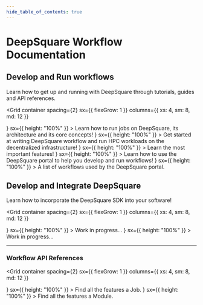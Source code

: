 ```yaml
---
hide_table_of_contents: true
---
```


# DeepSquare Workflow Documentation


## Develop and Run workflows

Learn how to get up and running with DeepSquare through tutorials, guides and API references.

<Grid
  container
  spacing={2}
  sx={{ flexGrow: 1 }}
  columns={{ xs: 4, sm: 8, md: 12 }}
>
  <Grid xs={6}>
    <DocCard
      title="Learn"
      href="/workflow/learn/introduction"
      startDecorator={<SchoolIcon />}
      sx={{ height: "100%" }}
    >
      Learn how to run jobs on DeepSquare, its architecture and its core
      concepts!
    </DocCard>
  </Grid>
  <Grid xs={6}>
    <DocCard
      title="Getting Started"
      href="/workflow/getting-started/introduction"
      startDecorator={<DirectionsRunIcon />}
      sx={{ height: "100%" }}
    >
      Get started at writing DeepSquare workflow and run HPC workloads on the
      decentralized infrastructure!
    </DocCard>
  </Grid>
  <Grid xs={6}>
    <DocCard
      title="Guides"
      href="/workflow/guides/overview"
      startDecorator={<LibraryBooksIcon />}
      sx={{ height: "100%" }}
    >
      Learn the most important features!
    </DocCard>
  </Grid>
  <Grid xs={6}>
    <DocCard
      title="DeepSquare Portal"
      href="/workflow/deepsquare-portal/introduction"
      startDecorator={<VideoLabelIcon />}
      sx={{ height: "100%" }}
    >
      Learn how to use the DeepSquare portal to help you develop and run
      workflows!
    </DocCard>
  </Grid>
  <Grid xs={6}>
    <DocCard
      title="Samples"
      href="/workflow/samples/overview"
      startDecorator={<StarIcon />}
      sx={{ height: "100%" }}
    >
      A list of workflows used by the DeepSquare portal.
    </DocCard>
  </Grid>
</Grid>

## Develop and Integrate DeepSquare

Learn how to incorporate the DeepSquare SDK into your software!

<Grid
  container
  spacing={2}
  sx={{ flexGrow: 1 }}
  columns={{ xs: 4, sm: 8, md: 12 }}
>
  <Grid xs={3}>
    <DocCard
      title="JavaScript"
      href="/workflow/client-development/overview"
      startDecorator={
        <JavaScriptLogo style={{ height: "1em", width: "1em" }} />
      }
      sx={{ height: "100%" }}
    >
      Work in progress...
    </DocCard>
  </Grid>
  <Grid xs={3}>
    <DocCard
      title="Go"
      href="/workflow/client-development/overview"
      startDecorator={<GoLogo style={{ height: "1em", width: "1em" }} />}
      sx={{ height: "100%" }}
    >
      Work in progress...
    </DocCard>
  </Grid>
</Grid>

---

### Workflow API References

<Grid
  container
  spacing={2}
  sx={{ flexGrow: 1 }}
  columns={{ xs: 4, sm: 8, md: 12 }}
>
  <Grid xs={6}>
    <DocCard
      title="Job Reference"
      href="/workflow/workflow-api-reference/job"
      startDecorator={<WorkIcon />}
      sx={{ height: "100%" }}
    >
      Find all the features a Job.
    </DocCard>
  </Grid>
  <Grid xs={6}>
    <DocCard
      title="Module Reference"
      href="/workflow/workflow-api-reference/module"
      startDecorator={<RadioButtonCheckedIcon />}
      sx={{ height: "100%" }}
    >
      Find all the features a Module.
    </DocCard>
  </Grid>
</Grid>
